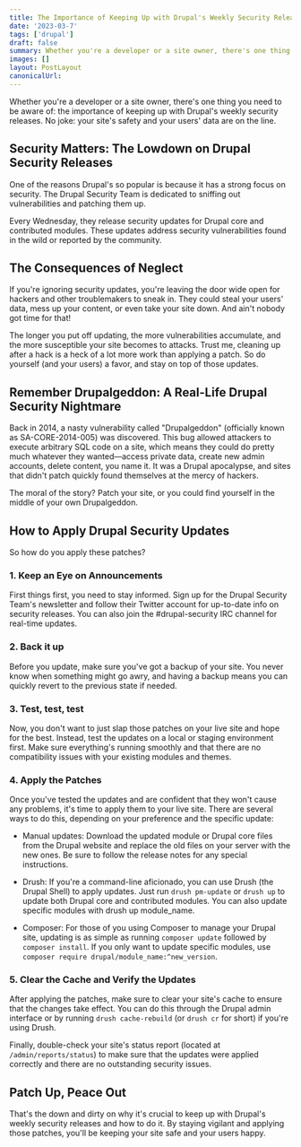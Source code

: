 ```yaml
---
title: The Importance of Keeping Up with Drupal's Weekly Security Releases
date: '2023-03-7'
tags: ['drupal']
draft: false
summary: Whether you're a developer or a site owner, there's one thing you need to be aware of: the importance of keeping up with Drupal's weekly security releases. No joke: your site's safety and your users' data are on the line.
images: []
layout: PostLayout
canonicalUrl:
---
```


Whether you're a developer or a site owner, there's one thing you need to be aware of: the importance of keeping up with Drupal's weekly security releases. No joke: your site's safety and your users' data are on the line.

## Security Matters: The Lowdown on Drupal Security Releases

One of the reasons Drupal's so popular is because it has a strong focus on security. The Drupal Security Team is dedicated to sniffing out vulnerabilities and patching them up.

Every Wednesday, they release security updates for Drupal core and contributed modules. These updates address security vulnerabilities found in the wild or reported by the community.

## The Consequences of Neglect

If you're ignoring security updates, you're leaving the door wide open for hackers and other troublemakers to sneak in. They could steal your users' data, mess up your content, or even take your site down. And ain't nobody got time for that!

The longer you put off updating, the more vulnerabilities accumulate, and the more susceptible your site becomes to attacks. Trust me, cleaning up after a hack is a heck of a lot more work than applying a patch. So do yourself (and your users) a favor, and stay on top of those updates.

## Remember Drupalgeddon: A Real-Life Drupal Security Nightmare

Back in 2014, a nasty vulnerability called "Drupalgeddon" (officially known as SA-CORE-2014-005) was discovered. This bug allowed attackers to execute arbitrary SQL code on a site, which means they could do pretty much whatever they wanted—access private data, create new admin accounts, delete content, you name it. It was a Drupal apocalypse, and sites that didn't patch quickly found themselves at the mercy of hackers.

The moral of the story? Patch your site, or you could find yourself in the middle of your own Drupalgeddon.

## How to Apply Drupal Security Updates

So how do you apply these patches?

### 1. Keep an Eye on Announcements

First things first, you need to stay informed. Sign up for the Drupal Security Team's newsletter and follow their Twitter account for up-to-date info on security releases. You can also join the #drupal-security IRC channel for real-time updates.

### 2. Back it up

Before you update, make sure you've got a backup of your site. You never know when something might go awry, and having a backup means you can quickly revert to the previous state if needed.

### 3. Test, test, test

Now, you don't want to just slap those patches on your live site and hope for the best. Instead, test the updates on a local or staging environment first. Make sure everything's running smoothly and that there are no compatibility issues with your existing modules and themes.

### 4. Apply the Patches

Once you've tested the updates and are confident that they won't cause any problems, it's time to apply them to your live site. There are several ways to do this, depending on your preference and the specific update:

- Manual updates: Download the updated module or Drupal core files from the Drupal website and replace the old files on your server with the new ones. Be sure to follow the release notes for any special instructions.

- Drush: If you're a command-line aficionado, you can use Drush (the Drupal Shell) to apply updates. Just run `drush pm-update` or `drush up` to update both Drupal core and contributed modules. You can also update specific modules with drush up module_name.

- Composer: For those of you using Composer to manage your Drupal site, updating is as simple as running `composer update` followed by `composer install`. If you only want to update specific modules, use `composer require drupal/module_name:^new_version`.

### 5. Clear the Cache and Verify the Updates

After applying the patches, make sure to clear your site's cache to ensure that the changes take effect. You can do this through the Drupal admin interface or by running `drush cache-rebuild` (or `drush cr` for short) if you're using Drush.

Finally, double-check your site's status report (located at `/admin/reports/status`) to make sure that the updates were applied correctly and there are no outstanding security issues.

## Patch Up, Peace Out

That's the down and dirty on why it's crucial to keep up with Drupal's weekly security releases and how to do it. By staying vigilant and applying those patches, you'll be keeping your site safe and your users happy.
